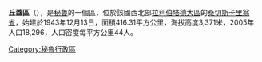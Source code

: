 '''丘蓋區'''（{{lang-es|Distrito de Chugay}}），是[[秘魯|秘魯]]的一個區，位於該國西北部[[拉利伯塔德大區|拉利伯塔德大區]]的[[桑切斯卡里翁省|桑切斯卡里翁省]]，始建於1943年12月13日，面積416.31平方公里，海拔高度3,371米，2005年人口18,296，人口密度每平方公里44人。

{{Peru-geo-stub}}
[[Category:秘魯行政區|Category:秘魯行政區]]